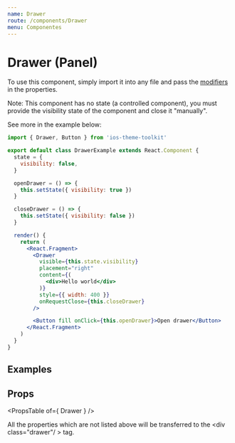 ```yaml
---
name: Drawer
route: /components/Drawer
menu: Componentes
---
```



# Drawer (Panel)

To use this component, simply import it into any file and pass the [modifiers](#/#props) in the properties.

Note: This component has no state (a controlled component), you must provide the visibility state of the component and close it "manually".

See more in the example below:

```jsx
import { Drawer, Button } from 'ios-theme-toolkit'

export default class DrawerExample extends React.Component {
  state = {
    visibility: false,
  }

  openDrawer = () => {
    this.setState({ visibility: true })
  }

  closeDrawer = () => {
    this.setState({ visibility: false })
  }

  render() {
    return (
      <React.Fragment>
        <Drawer
          visible={this.state.visibility}
          placement="right"
          content={(
            <div>Hello world</div>
          )}
          style={{ width: 400 }}
          onRequestClose={this.closeDrawer}
        />

        <Button fill onClick={this.openDrawer}>Open drawer</Button>
      </React.Fragment>
    )
  }
}
```

## Examples

<Playground>
  <DrawerExample />
</Playground>

## Props

<PropsTable of={ Drawer } />

All the properties which are not listed above will be transferred to the \<div class="drawer"/ \> tag.
